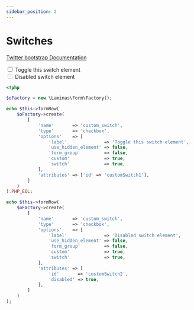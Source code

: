 ```yaml
---
sidebar_position: 2
---
```



# Switches

[Twitter bootstrap Documentation](https://getbootstrap.com/docs/4.5/components/forms/#switches)

<Tabs>
<TabItem value="result" label="Result" default><HtmlCode bootstrapVersion="4.5"><div class="custom-control custom-switch">
    <input type="checkbox" name="custom_switch" id="customSwitch1" class="custom-control-input" value="1"/>
    <label class="custom-control-label" for="customSwitch1">Toggle this switch element</label>
</div>
<div class="custom-control custom-switch">
    <input type="checkbox" name="custom_switch" id="customSwitch2" disabled="disabled" class="custom-control-input" value="1"/>
    <label class="custom-control-label" for="customSwitch2">Disabled switch element</label>
</div></HtmlCode></TabItem>
<TabItem value="source" label="Source">

```php
<?php

$oFactory = new \Laminas\Form\Factory();

echo $this->formRow(
    $oFactory->create(
        [
            'name'       => 'custom_switch',
            'type'       => 'checkbox',
            'options'    => [
                'label'              => 'Toggle this switch element',
                'use_hidden_element' => false,
                'form_group'         => false,
                'custom'             => true,
                'switch'             => true,
            ],
            'attributes' => ['id' => 'customSwitch1'],
        ]
    )
).PHP_EOL;

echo $this->formRow(
    $oFactory->create(
        [
            'name'       => 'custom_switch',
            'type'       => 'checkbox',
            'options'    => [
                'label'              => 'Disabled switch element',
                'use_hidden_element' => false,
                'form_group'         => false,
                'custom'             => true,
                'switch'             => true,
            ],
            'attributes' => [
                'id'       => 'customSwitch2',
                'disabled' => true,
            ],
        ]
    )
);

```

</TabItem>
</Tabs>

